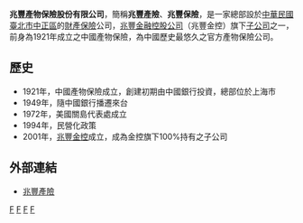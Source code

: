 {{Infobox Company
| company_name       = 兆豐產物保險股份有限公司
| company_name_en    = Chung Kuo Insurance Co., Ltd.
| company_logo       = Chung_Kuo_Insurance_logo.png
|company_type       = [[股份有限公司|股份有限公司]]、[[子公司|子公司]]
| company_slogan     = 
| traded_as          = 非上市公司
| local_code_name    = TW
| local_code         = 03090217
| foundation         = 1921年
| location           = {{ROC-TW}}<br>[[臺北市|臺北市]][[中正區_(臺北市)|中正區]]武昌街一段58號（兆豐產險大樓） 
| key_people         = 董事長：梁正德<br>總經理：游建烽
| parent             = 
| industry           = [[財產保險|財產保險]]業 
| profit             = 
| major_shareholder  = [[兆豐金融控股股份有限公司|兆豐金融控股股份有限公司]]（100%）
| market_value       = 
| num_employees      = 700人
| products           = [[產險|產險]]<br>汽車保險<br>[[火災保險|火災保險]]<br>海上保險<br>責任保險<br>工程保險
| revenue            = 
| capital            = 
| homepage           = {{URL|https://www.cki.com.tw/}}
}}
'''兆豐產物保險股份有限公司'''，簡稱'''兆豐產險'''、'''兆豐保險'''，是一家總部設於[[中華民國|中華民國]][[臺北市|臺北市]][[中正區_(台北市)|中正區]]的[[財產保險|財產保險]]公司，[[兆豐金融控股公司|兆豐金融控股公司]]（兆豐金控）旗下[[子公司|子公司]]之一，前身為1921年成立之中國產物保險，為中國歷史最悠久之官方產物保險公司。

==歷史==
*1921年，中國產物保險成立，創建初期由中國銀行投資，總部位於上海市
*1949年，隨中國銀行播遷來台
*1972年，美國關島代表處成立
*1994年，民營化政策
*2001年，[[兆豐金控|兆豐金控]]成立，成為金控旗下100%持有之子公司

== 外部連結 ==
* [https://www.cki.com.tw/ 兆豐產險]{{zh-tw}} 

{{台灣保險公司}}
{{移轉民營之中華民國公營事業}}
{{Authority control}}
{{Portal bar|台灣|企業}}

[[Category:台灣產險業|F]]
[[Category:兆豐金控|F]]
[[Category:總部位於臺北市中正區的工商業機構|F]]
[[Category:1921年成立的公司|F]]